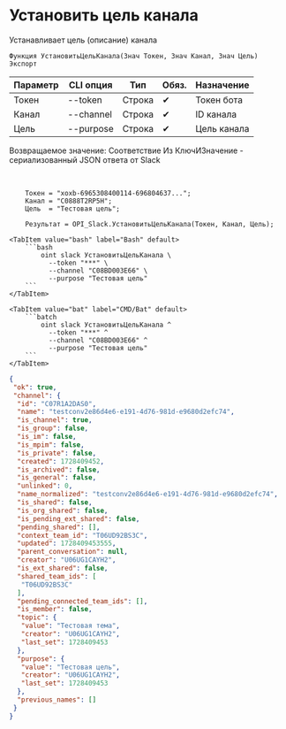 ﻿---
sidebar_position: 12
---


# Установить цель канала
 Устанавливает цель (описание) канала



`Функция УстановитьЦельКанала(Знач Токен, Знач Канал, Знач Цель) Экспорт`

  | Параметр | CLI опция | Тип | Обяз. | Назначение |
  |-|-|-|-|-|
  | Токен | --token | Строка | &#x2714; | Токен бота |
  | Канал | --channel | Строка | &#x2714; | ID канала |
  | Цель | --purpose | Строка | &#x2714; | Цель канала |

  
  Возвращаемое значение:   Соответствие Из КлючИЗначение - сериализованный JSON ответа от Slack

<br/>




```bsl title="Пример использования для 1С:Предприятие/OneScript"
    Токен = "xoxb-6965308400114-696804637...";
    Канал = "C0888T2RP5H";
    Цель  = "Тестовая цель";

    Результат = OPI_Slack.УстановитьЦельКанала(Токен, Канал, Цель);
```
    

 <Tabs>
  
    <TabItem value="bash" label="Bash" default>
        ```bash
            oint slack УстановитьЦельКанала \
              --token "***" \
              --channel "C08BD003E66" \
              --purpose "Тестовая цель"
        ```
    </TabItem>
  
    <TabItem value="bat" label="CMD/Bat" default>
        ```batch
            oint slack УстановитьЦельКанала ^
              --token "***" ^
              --channel "C08BD003E66" ^
              --purpose "Тестовая цель"
        ```
    </TabItem>
</Tabs>


```json title="Результат"
{
 "ok": true,
 "channel": {
  "id": "C07R1A2DAS0",
  "name": "testconv2e86d4e6-e191-4d76-981d-e9680d2efc74",
  "is_channel": true,
  "is_group": false,
  "is_im": false,
  "is_mpim": false,
  "is_private": false,
  "created": 1728409452,
  "is_archived": false,
  "is_general": false,
  "unlinked": 0,
  "name_normalized": "testconv2e86d4e6-e191-4d76-981d-e9680d2efc74",
  "is_shared": false,
  "is_org_shared": false,
  "is_pending_ext_shared": false,
  "pending_shared": [],
  "context_team_id": "T06UD92BS3C",
  "updated": 1728409453555,
  "parent_conversation": null,
  "creator": "U06UG1CAYH2",
  "is_ext_shared": false,
  "shared_team_ids": [
   "T06UD92BS3C"
  ],
  "pending_connected_team_ids": [],
  "is_member": false,
  "topic": {
   "value": "Тестовая тема",
   "creator": "U06UG1CAYH2",
   "last_set": 1728409453
  },
  "purpose": {
   "value": "Тестовая цель",
   "creator": "U06UG1CAYH2",
   "last_set": 1728409453
  },
  "previous_names": []
 }
}
```
